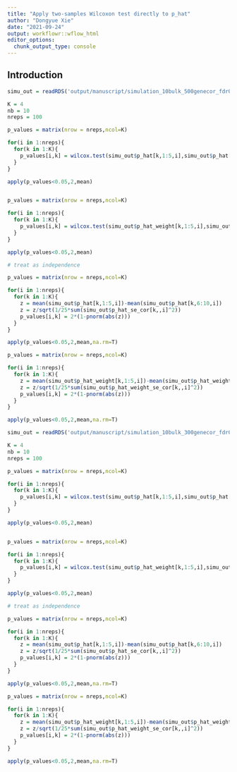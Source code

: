 ```yaml
---
title: "Apply two-samples Wilcoxon test directly to p_hat"
author: "Dongyue Xie"
date: "2021-09-24"
output: workflowr::wflow_html
editor_options:
  chunk_output_type: console
---
```


## Introduction

```r
simu_out = readRDS('output/manuscript/simulation_10bulk_500genecor_fdr05.rds')

K = 4
nb = 10
nreps = 100

p_values = matrix(nrow = nreps,ncol=K)

for(i in 1:nreps){
  for(k in 1:K){
    p_values[i,k] = wilcox.test(simu_out$p_hat[k,1:5,i],simu_out$p_hat[k,6:10,i])$p.value
  }
}

apply(p_values<0.05,2,mean)


p_values = matrix(nrow = nreps,ncol=K)

for(i in 1:nreps){
  for(k in 1:K){
    p_values[i,k] = wilcox.test(simu_out$p_hat_weight[k,1:5,i],simu_out$p_hat_weight[k,6:10,i])$p.value
  }
}

apply(p_values<0.05,2,mean)

# treat as independence

p_values = matrix(nrow = nreps,ncol=K)

for(i in 1:nreps){
  for(k in 1:K){
    z = mean(simu_out$p_hat[k,1:5,i])-mean(simu_out$p_hat[k,6:10,i])
    z = z/sqrt(1/25*sum(simu_out$p_hat_se_cor[k,,i]^2))
    p_values[i,k] = 2*(1-pnorm(abs(z)))
  }
}

apply(p_values<0.05,2,mean,na.rm=T)

p_values = matrix(nrow = nreps,ncol=K)

for(i in 1:nreps){
  for(k in 1:K){
    z = mean(simu_out$p_hat_weight[k,1:5,i])-mean(simu_out$p_hat_weight[k,6:10,i])
    z = z/sqrt(1/25*sum(simu_out$p_hat_weight_se_cor[k,,i]^2))
    p_values[i,k] = 2*(1-pnorm(abs(z)))
  }
}

apply(p_values<0.05,2,mean,na.rm=T)
```


```r
simu_out = readRDS('output/manuscript/simulation_10bulk_300genecor_fdr05.rds')

K = 4
nb = 10
nreps = 100

p_values = matrix(nrow = nreps,ncol=K)

for(i in 1:nreps){
  for(k in 1:K){
    p_values[i,k] = wilcox.test(simu_out$p_hat[k,1:5,i],simu_out$p_hat[k,6:10,i])$p.value
  }
}

apply(p_values<0.05,2,mean)


p_values = matrix(nrow = nreps,ncol=K)

for(i in 1:nreps){
  for(k in 1:K){
    p_values[i,k] = wilcox.test(simu_out$p_hat_weight[k,1:5,i],simu_out$p_hat_weight[k,6:10,i])$p.value
  }
}

apply(p_values<0.05,2,mean)

# treat as independence

p_values = matrix(nrow = nreps,ncol=K)

for(i in 1:nreps){
  for(k in 1:K){
    z = mean(simu_out$p_hat[k,1:5,i])-mean(simu_out$p_hat[k,6:10,i])
    z = z/sqrt(1/25*sum(simu_out$p_hat_se_cor[k,,i]^2))
    p_values[i,k] = 2*(1-pnorm(abs(z)))
  }
}

apply(p_values<0.05,2,mean,na.rm=T)

p_values = matrix(nrow = nreps,ncol=K)

for(i in 1:nreps){
  for(k in 1:K){
    z = mean(simu_out$p_hat_weight[k,1:5,i])-mean(simu_out$p_hat_weight[k,6:10,i])
    z = z/sqrt(1/25*sum(simu_out$p_hat_weight_se_cor[k,,i]^2))
    p_values[i,k] = 2*(1-pnorm(abs(z)))
  }
}

apply(p_values<0.05,2,mean,na.rm=T)

```




